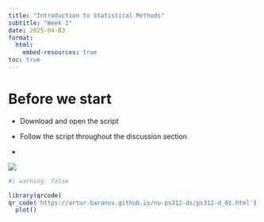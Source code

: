 ```yaml
---
title: "Introduction to Statistical Methods"
subtitle: "Week 1"
date: 2025-04-03
format: 
  html:
    embed-resources: true
toc: true
---
```


# Before we start

-   Download and open the script

-   Follow the script throughout the discussion section

-   

![](http://qrcoder.ru/code/?https%3A%2F%2Fartur-baranov.github.io%2Fnu-ps312-ds%2Fps312-d_01.html&4&0)

```r
#| warning: false

library(qrcode)
qr_code('https://artur-baranov.github.io/nu-ps312-ds/ps312-d_01.html') |>
  plot()
```

